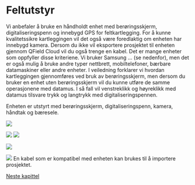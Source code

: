 # Feltutstyr {#utstyr}

Vi anbefaler å bruke en håndholdt enhet med berøringsskjerm, digitaliseringspenn og innebygd GPS for feltkartlegging. For å kunne kvalitetssikre kartleggingen vil det også være foredlaktig om enheten har innebygd kamera. Dersom du ikke vil eksportere prosjektet til enheten gjennom QField Cloud vil du også trenge en kabel. Det er mange enheter som oppfyller disse kriteriene. Vi bruker Samsung ... (se nedenfor), men det er også mulig å bruke andre typer nettbrett, mobiltelefoner, bærbare datamaskiner eller andre enheter. I veiledning forklarer vi hvordan kartleggingen gjennomføres ved bruk av berøringsskjerm, men dersom du bruker en enhet uten berøringsskjerm vil du kunne utføre de samme operasjonene med datamus. I så fall vil venstreklikk og høyreklikk med datamus tilsvare trykk og langtrykk med digitaliseringspennen.

Enheten er utstyrt med berøringsskjerm, digitaliseringspenn, kamera, håndtak og bæresele.

![](images/equipment5.jpeg)

![](images/equipment.jpeg) ![](images/equipment4.jpeg)

![](images/equipment3.jpeg)

![](images/equipment6.jpeg) En kabel som er kompatibel med enheten kan brukes til å importere prosjektet.

[Neste kapittel](chapter_3_setup.Rmd)